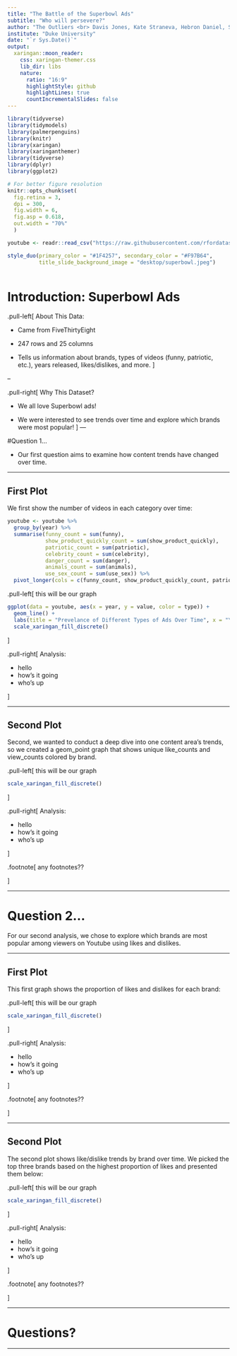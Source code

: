 ```yaml
---
title: "The Battle of the Superbowl Ads"
subtitle: "Who will persevere?"
author: "The Outliers <br> Davis Jones, Kate Straneva, Hebron Daniel, Sophie Dalldorf"
institute: "Duke University"
date: "`r Sys.Date()`"
output:
  xaringan::moon_reader:
    css: xaringan-themer.css
    lib_dir: libs
    nature:
      ratio: "16:9"
      highlightStyle: github
      highlightLines: true
      countIncrementalSlides: false
---
```


```r
library(tidyverse)
library(tidymodels)
library(palmerpenguins)
library(knitr)
library(xaringan)
library(xaringanthemer)
library(tidyverse)
library(dplyr)
library(ggplot2)
```

```r
# For better figure resolution
knitr::opts_chunk$set(
  fig.retina = 3, 
  dpi = 300, 
  fig.width = 6, 
  fig.asp = 0.618, 
  out.width = "70%"
  )
```

```r
youtube <- readr::read_csv("https://raw.githubusercontent.com/rfordatascience/tidytuesday/master/data/2021/2021-03-02/youtube.csv")
```

```r


style_duo(primary_color = "#1F4257", secondary_color = "#F97B64",
          title_slide_background_image = "desktop/superbowl.jpeg")



```


# Introduction: Superbowl Ads

.pull-left[
About This Data:

- Came from FiveThirtyEight

- 247 rows and 25 columns

- Tells us information about brands, types of videos (funny, patriotic, etc.), years released, likes/dislikes, and more.
]

--

.pull-right[
Why This Dataset? 

- We all love Superbowl ads!

- We were interested to see trends over time and explore which brands were most popular!
]
---

#Question 1...

- Our first question aims to examine how content trends have changed over time.


---

## First Plot

We first show the number of videos in each category over time:

```r
youtube <- youtube %>%
  group_by(year) %>%
  summarise(funny_count = sum(funny),
            show_product_quickly_count = sum(show_product_quickly),
            patriotic_count = sum(patriotic),
            celebrity_count = sum(celebrity),
            danger_count = sum(danger),
            animals_count = sum(animals),
            use_sex_count = sum(use_sex)) %>%
  pivot_longer(cols = c(funny_count, show_product_quickly_count, patriotic_count, celebrity_count, danger_count, animals_count, use_sex_count), names_to = "type")
```

.pull-left[
this will be our graph
```r
ggplot(data = youtube, aes(x = year, y = value, color = type)) +
  geom_line() +
  labs(title = "Prevelance of Different Types of Ads Over Time", x = "Year", y = "Count") +
  scale_xaringan_fill_discrete()
```

]

.pull-right[
Analysis:

- hello
- how's it going
- who's up


]


---

## Second Plot

Second, we wanted to conduct a deep dive into one content area's trends, so we created a geom_point graph that shows unique like_counts and view_counts colored by brand.

.pull-left[
this will be our graph
```r
scale_xaringan_fill_discrete()
```

]

.pull-right[
Analysis:

- hello
- how's it going
- who's up

]

.footnote[
any footnotes??

]

---

# Question 2...

For our second analysis, we chose to explore which brands are most popular among viewers on Youtube using likes and dislikes.

---

## First Plot

This first graph shows the proportion of likes and dislikes for each brand:

.pull-left[
this will be our graph
```r
scale_xaringan_fill_discrete()
```

]

.pull-right[
Analysis:

- hello
- how's it going
- who's up

]

.footnote[
any footnotes??

]

---

## Second Plot

The second plot shows like/dislike trends by brand over time. We picked the top three brands based on the highest proportion of likes and presented them below:

.pull-left[
this will be our graph
```r
scale_xaringan_fill_discrete()
```
]

.pull-right[
Analysis:

- hello
- how's it going
- who's up

]

.footnote[
any footnotes??

]

---

# Questions?

---
